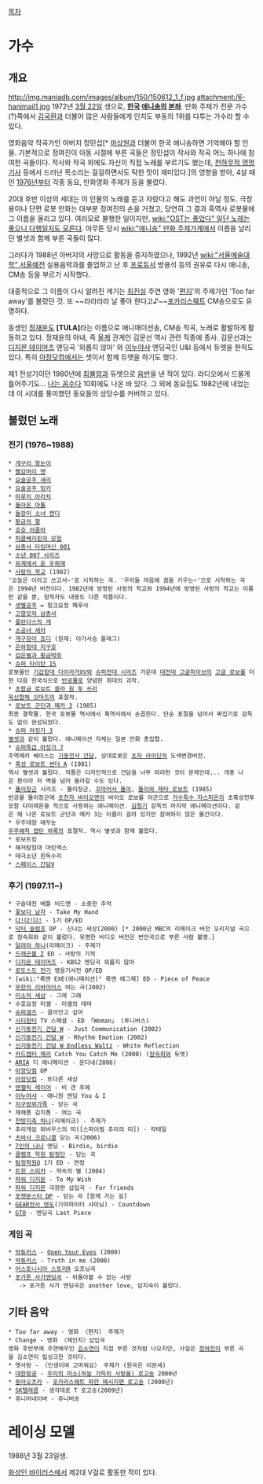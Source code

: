 [[목차]]
= 가수 =
== 개요 ==
http://img.maniadb.com/images/album/150/150612_1_f.jpg
attachment:/6-hanimail1.jpg
1972년 [[3월 22일]] 생으로, '''[[한국]] [[애니송]]의 [[본좌]]'''. 만화 주제가 전문 가수(?)쪽에서 [[김국환]]과 더불어 많은 사람들에게 인지도 부동의 1위를 다투는 가수라 할 수 있다.

영화음악 작곡가인 아버지 정민섭[* [[마상원]]과 더불어 한국 애니송하면 기억해야 할 인물. 기본적으로 정여진이 아동 시절에 부른 곡들은 정민섭이 작사와 작곡 어느 하나에 참여한 곡들이다. 작사와 작곡 외에도 자신이 직접 노래를 부르기도 했는데, [[천하무적 멍멍기사]] 등에서 드러난 목소리는 걸걸하면서도 탁한 맛이 재미있다.]의 영향을 받아, 4살 때인 [[1976년]]부터 각종 동요, 만화영화 주제가 등을 불렀다. 

20대 후반 이상의 세대는 이 인물의 노래를 듣고 자랐다고 해도 과언이 아닐 정도. 극장용이나 단편 로봇 만화는 대부분 정여진의 손을 거쳤고, 당연히 그 결과 흑역사 로봇물에 그 이름을 올리고 있다. 여러모로 불행한 일이지만, [[wiki:"OST는 좋았다" 일단 노래는 좋으니 다행일지도 모른다]]. 아무튼 당시 [[wiki:"애니송" 만화 주제가]]계에서 이름을 날리던 별셋과 함께 부른 곡들이 많다.

그러다가 1988년 아버지의 사망으로 활동을 중지하였으나, 1992년 [[wiki:"서울예술대학" 서울예전]] 실용음악과를 졸업하고 난 후 [[프로듀서]] 방용석 등의 권유로 다시 애니송, CM송 등을 부르기 시작했다.

대중적으로 그 이름이 다시 알려진 계기는 [[최진실]] 주연 영화 '[[편지]]'의 주제가인 'Too far away'를 불렀던 것. 또 ~~라라라라 날 좋아 한다고♪~~[[포카리스웨트]] CM송으로도 유명하다.

동생인 [[정재윤]]도 '''[TULA]'''라는 이름으로 애니매이션송, CM송 작곡, 노래로 활발하게 활동하고 있다. 정재윤의 아내, 즉 [[올케]] 관계인 김문선 역시 관련 직종에 종사. 김문선과는 [[디지몬 테이머즈]] 엔딩곡 '외롭지 않아' 와 [[이누야샤]] 엔딩곡인 U&I 등에서 듀엣을 한적도 있다. 특히 [[아장닷컴]]에서는 셋이서 함께 듀엣을 하기도 했다.

제1 전성기이던 1980년에 [[최불암]]과 듀엣으로 [http://blog.naver.com/lommel2003?Redirect=Log&logNo=80028438453 음반]을 낸 적이 있다. 라디오에서 드물게 틀어주기도... [[나는 꼼수다]] 10회에도 나온 바 있다. 그 외에 동요집도 1982년에 내었는데 이 시대를 풍미했던 동요들의 상당수를 커버하고 있다.

== 불렀던 노래 ==
=== 전기 (1976~1988) ===
 * [[개구리 왕눈이]]
 * [[빨강머리 앤]]
 * [[요술공주 새리]]
 * [[요술공주 밍키]]
 * [[마루치 아라치]]
 * [[돌아온 아톰]]
 * [[들장미 소녀 캔디]]
 * [[황금의 팔]]
 * [[호호 아줌마]]
 * [[허클베리핀의 모험]]
 * [[삼총사 타임머신 001]]
 * [[소년 007 시리즈]] 
 * [[외계에서 온 우뢰매]] 
 * [[사랑의 학교]] (1982)
 '오늘은 이라고 쓰고서~'로 시작하는 곡. '우리들 마음에 꿈을 키우는~'으로 시작하는 곡은 1994년 버전이다. 1982년에 방영된 사랑의 학교와 1994년에 방영된 사랑의 학교는 이름만 같을 뿐, 원작자도 내용도 다른 작품이다.
 * [[샛별공주]] = 핑크요정 페루샤
 * [[고깔모자 삼총사]]
 * [[플란다스의 개]]
 * [[소공녀 세라]]
 * [[개구장이 죠디]] (원제: 아기사슴 플래그)
 * [[은하함대 지구호]]
 * [[검은별과 황금박쥐]]
 * [[슈퍼 타이탄 15]]
 로봇물인 [[기갑함대 다이라가XV]]와 [[슈퍼전대 시리즈]] 가운데 [[대전대 고글파이브]]의 [[고글 로보]]를 더한 다음 한국식으로 [[반공]]물로 양념한 희대의 괴작.
 * [[초합금 로보트 쏠라 원 투 쓰리]]
 [[육신합체 갓마즈]]의 표절작.
 * [[로보트 군단과 메카 3]] (1985)
 최종 결착물. 한국 로봇물 역사에서 흑역사에서 손꼽힌다. 단순 표절을 넘어서 짜집기로 감독도 없이 완성되었다.
 * [[슈퍼 마징가 3]]
 [[별셋]]과 같이 불렀다. 애니메이션 자체는 일본 만화 총집합.
 * [[슈퍼특급 마징가 7]]
 주역메카 베이스는 [[기동전사 건담]], 상대로봇은 [[초자 라이딘]]의 도색변경버전.
 * [[혹성 로보트 썬더 A]] (1981)
 역시 별셋과 불렀다. 작품은 디자인적으로 건담을 너무 따라한 것이 문제인데... 개중 나은 편이라 저 벽을 넘어 올라갈 수도 있다.
 * [[똘이장군]] 시리즈 - 똘이장군, [[꼬마어사 똘이]], [[똘이와 제타 로보트]] (1985)
 반공물 똘이장군에 [[초전자 바이오맨]]의 바이오 로보를 아군으로 [[거수특수 쟈스피온]]의 초혹성전투모함 다이레온을 적으로 사용하는 애니메이션. [[김청기]] 감독의 마지막 애니메이션이다. 같은 해 나온 로보트 군단과 메카 3는 이름이 걸려 있지만 참여하지 않은 물건이다.
 * 우주대장 애꾸눈
 [[우주해적 캡틴 하록]]의 표절작. 역시 별셋과 함께 불렀다.
 * 로보트킹
 * 해저탐험대 마린엑스
 * 태극소년 흰독수리
 * [[스페이스 간담V]]

=== 후기 (1997.11~) ===
 * 구슬대전 배틀 비드맨 - 소중한 추억
 * [[꽃보다 남자]] - Take My Hand
 * [[다!다!다!]] - 1기 OP/ED
 * [[닥터 슬럼프]] OP - 신나는 세상(2000) [* 2000년 MBC의 리메이크 버전 오리지널 곡으로 장숙희와 같이 불렀다. 유명한 비디오 버전은 번안곡으로 부른 사람 불명.]
 * [[달려라 하니]](리메이크) - 주제가
 * [[드래곤볼 Z]] ED - 사랑의 기적
 * [[디지몬 테이머즈]] - KBS2 엔딩곡 외롭지 않아
 * [[로도스도 전기]] 영웅기사전 OP/ED
 * [wiki:"록맨 EXE(애니메이션)" 록맨 에그제] ED - Piece of Peace
 * [[무한의 리바이어스]] 여는 곡(2002)
 * [[미소의 세상]] - 그래 그래
 * 수호요정 미셸 - 미셸의 테마
 * [[슈퍼갤즈]] - 끌어안고 싶어
 * [[시티헌터]] TV 스페셜 - ED 「Woman」 (투니버스)
 * [[신기동전기 건담 W]] - Just Communication (2002)
 * [[신기동전기 건담 W]] - Rhythm Emotion (2002)
 * [[신기동전기 건담 W Endless Waltz]] - White Reflection
 * [[카드캡터 체리]] Catch You Catch Me (2000) ([[장숙희]]와 듀엣)
 * [[ARIA]] 디 애니메이션 - 운디네(2006)
 * [[아장닷컴]] OP
 * [[아장닷컴]] - 또다른 세상
 * [[엔젤릭 레이어]] - 비 갠 후에
 * [[이누야샤]] - 애니원 엔딩 You & I
 * [[지구방위가족]] - 닫는 곡
 * 채채퐁 김치퐁 - 여는 곡
 * [[천방지축 하니]](리메이크) - 주제가 
 * 추리게임 뫼비우스의 띠([스파이럴 추리의 띠]) - 칵테일
 * [[츠바사 크로니클]] 닫는 곡(2006)
 * [[7인의 나나]] 엔딩 - Birdie, birdie
 * [[클램프 학원 탐정단]] - 닫는 곡
 * [[탐정학원Q]] 1기 ED - 연정
 * [[트윈 스피카]] - 약속의 별 (2004)
 * [[파워 디지몬]] - To My Wish 
 * [[파워 디지몬]] 극장판 삽입곡 - For friends
 * [[포켓몬스터 DP]] - 닫는 곡 [함께 가는 길]
 * [[GEAR전사 덴도]](기어파이터 샤이닝) - Countdown
 * [[GTO]] - 엔딩곡 Last Piece

=== 게임 곡 ===
 * [[악튜러스]] - [[Open Your Eyes]] (2000)
 * [[악튜러스]] - Truth in me (2000)
 * [[어스토니시아 스토리]]R 오프닝곡
 * [[포가튼 사가]]엔딩곡 - 뒤돌아볼 수 없는 사랑
    -> 포가튼 사가 엔딩곡은 another love, 임지숙이 불렀다. 
== 기타 음악 ==
 * Too far away - 영화 〈편지〉 주제가
 * Change - 영화 〈체인지〉삽입곡
 영화 후반부에 주연배우인 [[김소연]]이 직접 부른 것처럼 나오지만, 사실은 [[정여진]]이 부른 곡을 김소연이 립싱크한 것이다.
 * 옛사랑 - 〈인생이여 고마워요〉 주제가 (원곡은 이문세)
 * [[대한항공]] - [[대한항공#s-7|우리의 미소(하늘 가득히 사랑을) 로고송]] 2000년
 * [[동아오츠카]] - [[포카리스웨트#s-5|포카리스웨트 파란 메시지편 로고송]] (2000년)
 * [[SK텔레콤]] - 생각대로 T 로고송(2009년)
 * 쥬니어네이버 - 쥬니버송
= 레이싱 모델 =
1988년 3월 23일생.

[[화성인 바이러스]]에서 제2대 V걸로 활동한 적이 있다.
